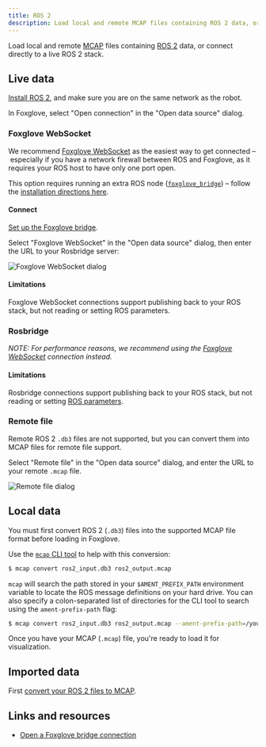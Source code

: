 ```yaml
---
title: ROS 2
description: Load local and remote MCAP files containing ROS 2 data, or connect directly to a live ROS 2 stack.
---
```



Load local and remote [MCAP](https://mcap.dev) files containing [ROS 2](/blog/installing-ros2-humble-on-ubuntu) data, or connect directly to a live ROS 2 stack.

## Live data

[Install ROS 2](https://foxglove.dev/blog/installing-ros2-on-ubuntu), and make sure you are on the same network as the robot.

In Foxglove, select "Open connection" in the "Open data source" dialog.

### Foxglove WebSocket

We recommend [Foxglove WebSocket](#foxglove-websocket) as the easiest way to get connected – especially if you have a network firewall between ROS and Foxglove, as it requires your ROS host to have only one port open.

This option requires running an extra ROS node ([`foxglove_bridge`](https://index.ros.org/p/foxglove_bridge/)) – follow the [installation directions here](/connecting-to-data/foxglove-bridge).

#### Connect

[Set up the Foxglove bridge](/connecting-to-data/ros-foxglove-bridge).

Select "Foxglove WebSocket" in the "Open data source" dialog, then enter the URL to your Rosbridge server:

![Foxglove WebSocket dialog](/img/docs/connecting-to-data/foxglove-websocket.png)

<FoxgloveWebSocketResetDirections />

#### Limitations

Foxglove WebSocket connections support publishing back to your ROS stack, but not reading or setting ROS parameters.

### Rosbridge

_NOTE: For performance reasons, we recommend using the [Foxglove WebSocket](#foxglove-websocket) connection instead._

<RosbridgeDirections rosVersion={2}/>

#### Limitations

Rosbridge connections support publishing back to your ROS stack, but not reading or setting [ROS parameters](https://github.com/foxglove/studio/issues/1662).

### Remote file

Remote ROS 2 `.db3` files are not supported, but you can convert them into MCAP files for remote file support.

Select "Remote file" in the "Open data source" dialog, and enter the URL to your remote `.mcap` file.

![Remote file dialog](/img/docs/connecting-to-data/remote-file.png)

<CorsDirections />

## Local data

You must first convert ROS 2 (`.db3`) files into the supported MCAP file format before loading in Foxglove.

Use the [`mcap` CLI tool](https://github.com/foxglove/mcap/tree/main/go/cli/mcap) to help with this conversion:

```bash
$ mcap convert ros2_input.db3 ros2_output.mcap
```

`mcap` will search the path stored in your `$AMENT_PREFIX_PATH` environment variable to locate the ROS message definitions on your hard drive. You can also specify a colon-separated list of directories for the CLI tool to search using the `ament-prefix-path` flag:

```bash
$ mcap convert ros2_input.db3 ros2_output.mcap --ament-prefix-path=/your/first/directory;/your/second/directory
```

Once you have your MCAP (`.mcap`) file, you're ready to load it for visualization.

<LocalDataDirections/>

## Imported data

First [convert your ROS 2 files to MCAP](#local-data).

<ImportedDataDirections/>

## Links and resources

- [Open a Foxglove bridge connection](/blog/announcing-the-new-foxglove-bridge-for-live-ros-data)
